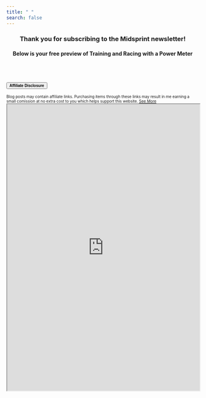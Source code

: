 ---
title: " "
search: false
---

<center>
### Thank you for subscribing to the Midsprint newsletter! 
#### Below is your free preview of **Training and Racing with a Power Meter**
</center>
\
\

:::{.column-page}

```{=html}
<div class="accordion" id="accordionExample">
  <div class="accordion-item">
    <p class="accordion-header" id="headingOne">
      <button class="btn btn-link" type="button" data-bs-toggle="collapse" data-bs-target="#collapseOne" aria-expanded="true" aria-controls="collapseOne" style="font-size:10px">
        <i class="bi bi-chevron-right"></i>  <strong>Affiliate Disclosure</strong>
      </button>
    </p>
    <div id="collapseOne" class="accordion-collapse collapse" aria-labelledby="headingOne" data-bs-parent="#accordionExample" style="">
      <div class="accordion-body" style="font-size:10px">
        Blog posts may contain affiliate links.
Purchasing items through these links may result in me earning a small comission at no extra cost to you which helps support this website. <a target="_blank" href="https://midsprint.io/disclaimer.html">See More</a>
      </div>
    </div>
  </div>
</div>
```
```{=html}
<iframe width="100%" height="750" src="https://read.amazon.com/kp/embed?asin=B07QR1C4RP&preview=newtab&linkCode=kpe&ref_=cm_sw_r_kb_dp_6GNZ0FBV9D1JRJG69JKX&tag=m1d5pr1n7-20"></iframe>
```
:::